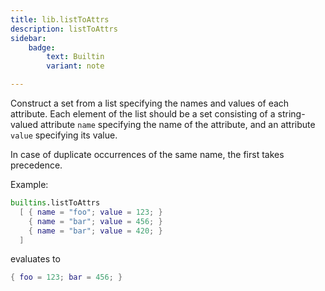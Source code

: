 ```yaml
---
title: lib.listToAttrs
description: listToAttrs
sidebar:
    badge: 
        text: Builtin
        variant: note

---
```



Construct a set from a list specifying the names and values of each
attribute. Each element of the list should be a set consisting of a
string-valued attribute `name` specifying the name of the attribute,
and an attribute `value` specifying its value.

In case of duplicate occurrences of the same name, the first
takes precedence.

Example:

```nix
builtins.listToAttrs
  [ { name = "foo"; value = 123; }
    { name = "bar"; value = 456; }
    { name = "bar"; value = 420; }
  ]
```

evaluates to

```nix
{ foo = 123; bar = 456; }
```
